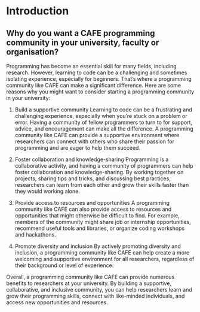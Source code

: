 # Introduction

## Why do you want a CAFE programming community in your university, faculty or organisation?
Programming has become an essential skill for many fields, including research. However, learning to code can be a challenging and sometimes isolating experience, especially for beginners. That's where a programming community like CAFE can make a significant difference. Here are some reasons why you might want to consider starting a programming community in your university:

1. Build a supportive community
Learning to code can be a frustrating and challenging experience, especially when you're stuck on a problem or error. Having a community of fellow programmers to turn to for support, advice, and encouragement can make all the difference. A programming community like CAFE can provide a supportive environment where researchers can connect with others who share their passion for programming and are eager to help them succeed.

2. Foster collaboration and knowledge-sharing
Programming is a collaborative activity, and having a community of programmers can help foster collaboration and knowledge-sharing. By working together on projects, sharing tips and tricks, and discussing best practices, researchers can learn from each other and grow their skills faster than they would working alone.

3. Provide access to resources and opportunities
A programming community like CAFE can also provide access to resources and opportunities that might otherwise be difficult to find. For example, members of the community might share job or internship opportunities, recommend useful tools and libraries, or organize coding workshops and hackathons.

4. Promote diversity and inclusion
By actively promoting diversity and inclusion, a programming community like CAFE can help create a more welcoming and supportive environment for all researchers, regardless of their background or level of experience.

Overall, a programming community like CAFE can provide numerous benefits to researchers at your university. By building a supportive, collaborative, and inclusive community, you can help researchers learn and grow their programming skills, connect with like-minded individuals, and access new opportunities and resources.

